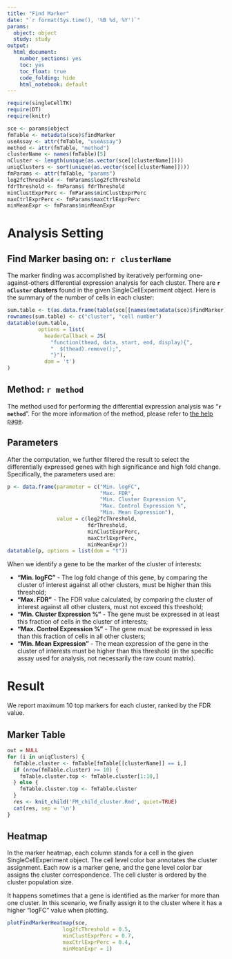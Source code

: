 ```yaml
---
title: "Find Marker"
date: "`r format(Sys.time(), '%B %d, %Y')`"
params: 
  object: object
  study: study
output:
  html_document:
    number_sections: yes
    toc: yes
    toc_float: true
    code_folding: hide
    html_notebook: default
---
```


```r
require(singleCellTK)
require(DT)
require(knitr)
```

```r
sce <- params$object
fmTable <- metadata(sce)$findMarker
useAssay <- attr(fmTable, "useAssay")
method <- attr(fmTable, "method")
clusterName <- names(fmTable)[5]
nCluster <- length(unique(as.vector(sce[[clusterName]])))
uniqClusters <- sort(unique(as.vector(sce[[clusterName]])))
fmParams <- attr(fmTable, "params")
log2fcThreshold <- fmParams$log2fcThreshold
fdrThreshold <- fmParams$ fdrThreshold
minClustExprPerc <- fmParams$minClustExprPerc
maxCtrlExprPerc <- fmParams$maxCtrlExprPerc
minMeanExpr <- fmParams$minMeanExpr
```

# Analysis Setting

## Find Marker basing on: `r clusterName`

The marker finding was accomplished by iteratively performing one-against-others differential expression analysis for each cluster. There are **`r nCluster` clusters** found in the given SingleCellExperiment object. Here is the summary of the number of cells in each cluster:

```r
sum.table <- t(as.data.frame(table(sce[[names(metadata(sce)$findMarker)[5]]])))
rownames(sum.table) <- c("cluster", "cell number")
datatable(sum.table, 
          options = list(
            headerCallback = JS(
              "function(thead, data, start, end, display){",
              "  $(thead).remove();",
              "}"),
            dom = 't')
)
```


## Method: `r method`

The method used for performing the differential expression analysis was "**`r method`**". For the more information of the method, please refer to [the help page](#).

## Parameters

After the computation, we further filtered the result to select the differentially expressed genes with high significance and high fold change. Specifically, the parameters used are:

```r
p <- data.frame(parameter = c("Min. logFC", 
                              "Max. FDR", 
                              "Min. Cluster Expression %", 
                              "Max. Control Expression %", 
                              "Min. Mean Expression"),
                value = c(log2fcThreshold,
                          fdrThreshold,
                          minClustExprPerc,
                          maxCtrlExprPerc,
                          minMeanExpr))
datatable(p, options = list(dom = "t"))
```

When we identify a gene to be the marker of the cluster of interests:  

- **"Min. logFC"** - The log fold change of this gene, by comparing the cluster of interest against all other clusters, must be higher than this threshold;
- **"Max. FDR"** - The FDR value calculated, by comparing the cluster of interest against all other clusters, must not exceed this threshold; 
- **"Min. Cluster Expression %"** - The gene must be expressed in at least this fraction of cells in the cluster of interests;
- **"Max. Control Expression %"** - The gene must be expressed in less than this fraction of cells in all other clusters;
- **"Min. Mean Expression"** - The mean expression of the gene in the cluster of interests must be higher than this threshold (in the specific assay used for analysis, not necessarily the raw count matrix).

# Result

We report maximum 10 top markers for each cluster, ranked by the FDR value. 

## Marker Table {.tabset}

```r
out = NULL
for (i in uniqClusters) {
  fmTable.cluster <- fmTable[fmTable[[clusterName]] == i,]
  if (nrow(fmTable.cluster) >= 10) {
    fmTable.cluster.top <- fmTable.cluster[1:10,]
  } else {
    fmTable.cluster.top <- fmTable.cluster
  }
  res <- knit_child('FM_child_cluster.Rmd', quiet=TRUE)
  cat(res, sep = '\n')
}
```

## Heatmap

In the marker heatmap, each column stands for a cell in the given SingleCellExperiment object. The cell level color bar annotates the cluster assignment. Each row is a marker gene, and the gene level color bar assigns the cluster correspondence. The cell cluster is ordered by the cluster population size.  

It happens sometimes that a gene is identified as the marker for more than one cluster. In this scenario, we finally assign it to the cluster where it has a higher "logFC" value when plotting.  

```r
plotFindMarkerHeatmap(sce, 
                  log2fcThreshold = 0.5, 
                  minClustExprPerc = 0.7, 
                  maxCtrlExprPerc = 0.4, 
                  minMeanExpr = 1)
```
